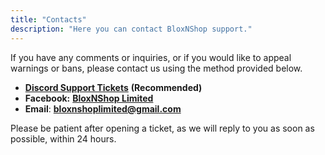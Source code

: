 ```yaml
---
title: "Contacts"
description: "Here you can contact BloxNShop support."
---
```


If you have any comments or inquiries, or if you would like to appeal warnings or bans, please contact us using the method provided below.

- [**Discord Support Tickets**](https://discord.com/channels/1188319939719856209/1211193700592517141) **(Recommended)**
- **Facebook:** [**BloxNShop Limited**](https://www.facebook.com/profile.php?id=61566961605009)
- **Email**: [**bloxnshoplimited@gmail.com**](mailto:bloxnshoplimited@gmail.com)

<Tip>
  Please be patient after opening a ticket, as we will reply to you as soon as possible, within 24 hours.
</Tip>